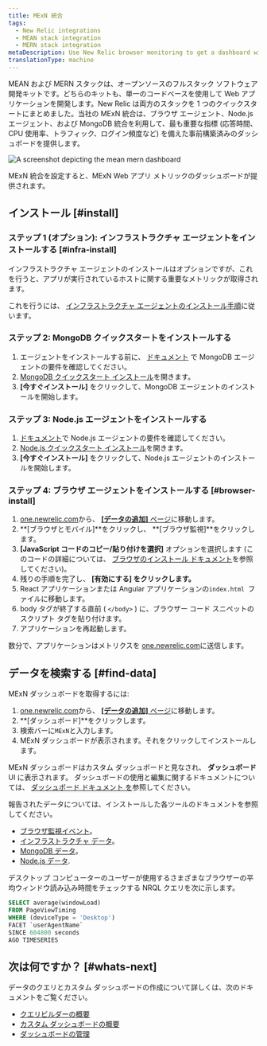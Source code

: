 ```yaml
---
title: MExN 統合
tags:
  - New Relic integrations
  - MEAN stack integration
  - MERN stack integration
metaDescription: Use New Relic browser monitoring to get a dashboard with metrics from your MExN stack.
translationType: machine
---
```



MEAN および MERN スタックは、オープンソースのフルスタック ソフトウェア開発キットです。どちらのキットも、単一のコードベースを使用して Web アプリケーションを開発します。New Relic は両方のスタックを 1 つのクイックスタートにまとめました。当社の MExN 統合は、ブラウザ エージェント、Node.js エージェント、および MongoDB 統合を利用して、最も重要な指標 (応答時間、CPU 使用率、トラフィック、ログイン頻度など) を備えた事前構築済みのダッシュボードを提供します。

<img
  title="Mean Mern dashboard"
  alt="A screenshot depicting the mean mern dashboard"
  src={infrastructureMeanMernIntegrationDashboard}
/>

<figcaption>
  MExN 統合を設定すると、MExN Web アプリ メトリックのダッシュボードが提供されます。
</figcaption>

## インストール [#install]

### ステップ 1 (オプション): インフラストラクチャ エージェントをインストールする [#infra-install]

インフラストラクチャ エージェントのインストールはオプションですが、これを行うと、アプリが実行されているホストに関する重要なメトリックが取得されます。

これを行うには、 [インフラストラクチャ エージェントのインストール手順](/docs/infrastructure/install-infrastructure-agent/get-started/install-infrastructure-agent)に従います。

### ステップ 2: MongoDB クイックスタートをインストールする

1. エージェントをインストールする前に、 [ドキュメント](/docs/infrastructure/host-integrations/host-integrations-list/mongodb-monitoring-integration/) で MongoDB エージェントの要件を確認してください。
2. [MongoDB クイックスタート インストール](https://newrelic.com/instant-observability/mongodb)を開きます。
3. **\[今すぐインストール]** をクリックして、MongoDB エージェントのインストールを開始します。

### ステップ 3: Node.js エージェントをインストールする

1. [ドキュメント](/docs/apm/agents/nodejs-agent/getting-started/compatibility-requirements-nodejs-agent/)で Node.js エージェントの要件を確認してください。
2. [Node.js クイックスタート インストール](https://newrelic.com/instant-observability/node-js)を開きます。
3. **\[今すぐインストール]** をクリックして、Node.js エージェントのインストールを開始します。

### ステップ 4: ブラウザ エージェントをインストールする [#browser-install]

1. [one.newrelic.com](https://one.newrelic.com)から、 [**\[データの追加\]** ページ](https://one.newrelic.com/marketplace)に移動します。
2. **\[ブラウザとモバイル]**をクリックし、 **\[ブラウザ監視]**をクリックします。
3. **\[JavaScript コードのコピー/貼り付けを選択]** オプションを選択します (このコードの詳細については、 [ブラウザのインストール ドキュメント](/docs/browser/browser-monitoring/installation/install-browser-monitoring-agent)を参照してください)。
4. 残りの手順を完了し、 **\[有効にする] をクリックします。**
5. React アプリケーションまたは Angular アプリケーションの`index.html `ファイルに移動します。
6. body タグが終了する直前 ( `</body>` ) に、ブラウザー コード スニペットのスクリプト タグを貼り付けます。
7. アプリケーションを再起動します。

数分で、アプリケーションはメトリクスを [one.newrelic.com](https://one.newrelic.com)に送信します。

## データを検索する [#find-data]

MExN ダッシュボードを取得するには:

1. [one.newrelic.com](https://one.newrelic.com)から、 [**\[データの追加\]** ページ](https://one.newrelic.com/marketplace)に移動します。
2. **\[ダッシュボード]**をクリックします。
3. 検索バーに`MExN`と入力します。
4. MExN ダッシュボードが表示されます。それをクリックしてインストールします。

MExN ダッシュボードはカスタム ダッシュボードと見なされ、 **ダッシュボード** UI に表示されます。 ダッシュボードの使用と編集に関するドキュメントについては、 [ダッシュボード ドキュメント を](/docs/query-your-data/explore-query-data/dashboards/introduction-dashboards)参照してください。

報告されたデータについては、インストールした各ツールのドキュメントを参照してください。

* [ブラウザ監視イベント](/docs/data-apis/understand-data/event-data/events-reported-browser-monitoring)。
* [インフラストラクチャ データ](/docs/infrastructure/manage-your-data/data-instrumentation/default-infrastructure-monitoring-data/#infrastructure-events)。
* [MongoDB データ](/docs/infrastructure/host-integrations/host-integrations-list/mongodb/mongodb-monitoring-integration-new/#find-and-use/)。
* [Node.js データ](/docs/apm/agents/nodejs-agent/getting-started/introduction-new-relic-nodejs/).

デスクトップ コンピューターのユーザーが使用するさまざまなブラウザーの平均ウィンドウ読み込み時間をチェックする NRQL クエリを次に示します。

```sql
SELECT average(windowLoad) 
FROM PageViewTiming 
WHERE (deviceType = 'Desktop') 
FACET `userAgentName` 
SINCE 604800 seconds 
AGO TIMESERIES
```

## 次は何ですか？ [#whats-next]

データのクエリとカスタム ダッシュボードの作成について詳しくは、次のドキュメントをご覧ください。

* [クエリビルダーの概要](/docs/query-your-data/explore-query-data/query-builder/introduction-query-builder)
* [カスタム ダッシュボードの概要](/docs/query-your-data/explore-query-data/dashboards/introduction-dashboards)
* [ダッシュボードの管理](/docs/query-your-data/explore-query-data/dashboards/manage-your-dashboard)